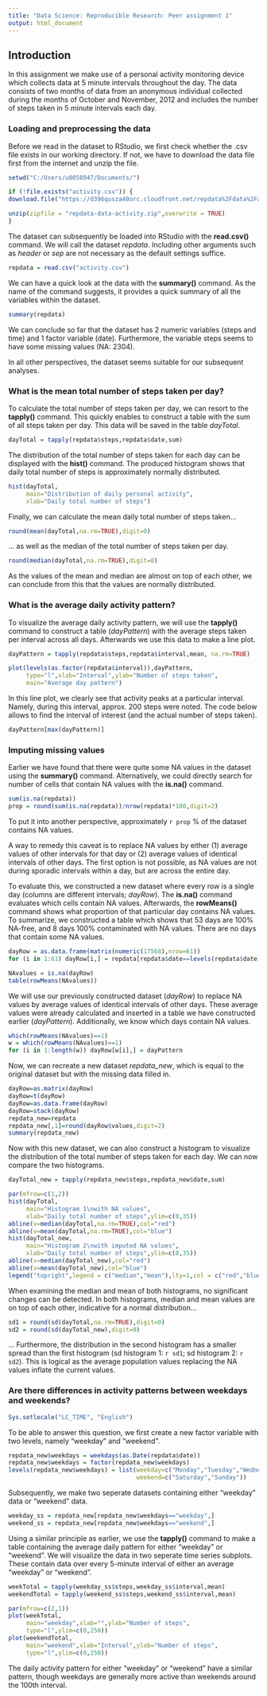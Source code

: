 ```yaml
---
title: "Data Science: Reproducible Research: Peer assignment 1"
output: html_document
---
```


## Introduction
In this assignment we make use of a personal activity monitoring device which collects data at 5 minute intervals throughout the day. The data consists of two months of data from an anonymous individual collected during the months of October and November, 2012 and includes the number of steps taken in 5 minute intervals each day.

### Loading and preprocessing the data
Before we read in the dataset to RStudio, we first check whether the .csv file exists in our working directory. If not, we have to download the data file first from the internet and unzip the file.
```r
setwd("C:/Users/u0058947/Documents/")

if (!file.exists("activity.csv")) {
download.file("https://d396qusza40orc.cloudfront.net/repdata%2Fdata%2Factivity.zip",destfile = "C://Users/u0058947/Documents/repdata-data-activity.zip")

unzip(zipfile = "repdata-data-activity.zip",overwrite = TRUE)
}
```

The dataset can subsequently be loaded into RStudio with the **read.csv()** command. We will call the dataset *repdata*. Including other arguments such as *header* or *sep* are not necessary as the default settings suffice.

```r
repdata = read.csv("activity.csv")
```

We can have a quick look at the data with the **summary()** command. As the name of the command suggests, it provides a quick summary of all the variables within the dataset.

```r
summary(repdata)
```

We can conclude so far that the dataset has 2 numeric variables (steps and time) and 1 factor variable (date). Furthermore, the variable steps seems to have some missing values (NA: 2304).

In all other perspectives, the dataset seems suitable for our subsequent analyses.

### What is the mean total number of steps taken per day?

To calculate the total number of steps taken per day, we can resort to the **tapply()** command. This quickly enables to construct a table with the sum of all steps taken per day. This data will be saved in the table *dayTotal*.

```r
dayTotal = tapply(repdata$steps,repdata$date,sum)
```

The distribution of the total number of steps taken for each day can be displayed with the **hist()** command. The produced histogram shows that daily total number of steps is approximately normally distributed.  

```r
hist(dayTotal, 
     main="Distribution of daily personal activity",
     xlab="Daily total number of steps")
```

Finally, we can calculate the mean daily total number of steps taken...

```r
round(mean(dayTotal,na.rm=TRUE),digit=0)
```

... as well as the median of the total number of steps taken per day.

```r
round(median(dayTotal,na.rm=TRUE),digit=0)
```

As the values of the mean and median are almost on top of each other, we can conclude from  this that the values are normally distributed.

### What is the average daily activity pattern?
To visualize the average daily activity pattern, we will use the **tapply()** command to construct a table (*dayPattern*) with the average steps taken per interval across all days. Afterwards we use this data to make a line plot.

```r
dayPattern = tapply(repdata$steps,repdata$interval,mean, na.rm=TRUE)

plot(levels(as.factor(repdata$interval)),dayPattern,
     type="l",xlab="Interval",ylab="Number of steps taken",
     main="Average day pattern")
```

In this line plot, we clearly see that activity peaks at a particular interval. Namely, during this interval, approx. 200 steps were noted. The code below allows to find the interval of interest (and the actual number of steps taken).

```r
dayPattern[max(dayPattern)]
```

### Imputing missing values
Earlier we have found that there were quite some NA values in the dataset using the **summary()** command. Alternatively, we could directly search for number of cells that contain NA values with the **is.na()** command.

```r
sum(is.na(repdata))
prop = round(sum(is.na(repdata))/nrow(repdata)*100,digit=2)
```

To put it into another perspective, approximately `r prop` % of the dataset contains NA values.

A way to remedy this caveat is to replace NA values by either (1) average values of other intervals for that day or (2) average values of identical intervals of other days. The first option is not possible, as NA values are not during sporadic intervals within a day, but are across the entire day.

To evaluate this, we constructed a new dataset where every row is a single day (columns are different intervals; *dayRow*). The **is.na()** command evaluates which cells contain NA values. Afterwards, the **rowMeans()** command shows what proportion of that particular day contains NA values. To summarize, we constructed a table which shows that 53 days are 100% NA-free, and 8 days 100%  contaminated with NA values. There are no days that contain some NA values.

```r
dayRow = as.data.frame(matrix(numeric(17568),nrow=61))
for (i in 1:61) dayRow[i,] = repdata[repdata$date==levels(repdata$date)[i],1]

NAvalues = is.na(dayRow)
table(rowMeans(NAvalues))
```

We will use our previously constructed dataset (*dayRow*) to replace NA values by average values of identical intervals of other days. These average values were already calculated and inserted in a table we have constructed earlier (*dayPattern*). Additionally, we know which days contain NA values.

```r
which(rowMeans(NAvalues)==1)
w = which(rowMeans(NAvalues)==1)
for (i in 1:length(w)) dayRow[w[i],] = dayPattern
```

Now, we can recreate a new dataset *repdata_new*, which is equal to the original dataset but with the missing data filled in.

```r
dayRow=as.matrix(dayRow)
dayRow=t(dayRow)
dayRow=as.data.frame(dayRow)
dayRow=stack(dayRow)
repdata_new=repdata
repdata_new[,1]=round(dayRow$values,digit=2)
summary(repdata_new)
```

Now with this new dataset, we can also construct a histogram to visualize the distribution of the total number of steps taken for each day. We can now compare the two histograms. 

```r
dayTotal_new = tapply(repdata_new$steps,repdata_new$date,sum)

par(mfrow=c(1,2))
hist(dayTotal, 
     main="Histogram 1\nwith NA values",
     xlab="Daily total number of steps",ylim=c(0,35))
abline(v=median(dayTotal,na.rm=TRUE),col="red")
abline(v=mean(dayTotal,na.rm=TRUE),col="blue")
hist(dayTotal_new, 
     main="Histogram 2\nwith imputed NA values",
     xlab="Daily total number of steps",ylim=c(0,35))
abline(v=median(dayTotal_new),col="red")
abline(v=mean(dayTotal_new),col="blue")
legend("topright",legend = c("median","mean"),lty=1,col = c("red","blue"))
```

When examining the median and mean of both histograms, no significant changes can be detected. In both histograms, median and mean values are on top of each other, indicative for a normal distribution...

```r
sd1 = round(sd(dayTotal,na.rm=TRUE),digit=0)
sd2 = round(sd(dayTotal_new),digit=0)
```

... Furthermore, the distribution in the second histogram has a smaller spread than the first histogram (sd histogram 1: `r sd1`; sd histogram 2: `r sd2`). This is logical as the average population values replacing the NA values inflate the current values. 

### Are there differences in activity patterns between weekdays and weekends?
```r
Sys.setlocale("LC_TIME", "English")
```

To be able to answer this question, we first create a new factor variable with two levels, namely "weekday" and "weekend".

```r
repdata_new$weekdays = weekdays(as.Date(repdata$date))
repdata_new$weekdays = factor(repdata_new$weekdays)
levels(repdata_new$weekdays) = list(weekday=c("Monday","Tuesday","Wednesday","Thursday","Friday"),
                                    weekend=c("Saturday","Sunday"))
```

Subsequently, we make two seperate datasets containing either "weekday" data or "weekend" data.

```r
weekday_ss = repdata_new[repdata_new$weekdays=="weekday",]
weekend_ss = repdata_new[repdata_new$weekdays=="weekend",]
```

Using a similar principle as earlier, we use the **tapply()** command to make a table containing the average daily pattern for either "weekday" or "weekend". We will visualize the data in two seperate time series subplots. These contain data over every 5-minute interval of either an average "weekday" or "weekend".

```r
weekTotal = tapply(weekday_ss$steps,weekday_ss$interval,mean)
weekendTotal = tapply(weekend_ss$steps,weekend_ss$interval,mean)

par(mfrow=c(2,1))
plot(weekTotal, 
     main="weekday",xlab="",ylab="Number of steps",
     type="l",ylim=c(0,250))
plot(weekendTotal, 
     main="weekend",xlab="Interval",ylab="Number of steps",
     type="l",ylim=c(0,250))
```

The daily activity pattern for either "weekday" or "weekend" have a similar pattern, though weekdays are generally more active than weekends around the 100th interval.